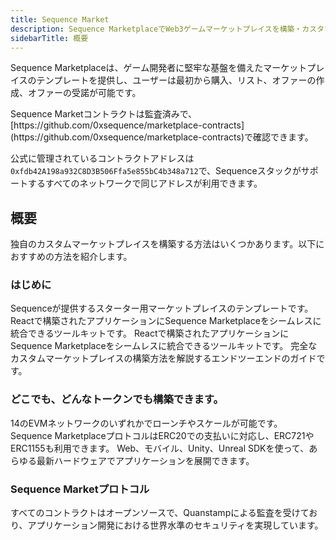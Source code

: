 ```yaml
---
title: Sequence Market
description: Sequence MarketplaceでWeb3ゲームマーケットプレイスを構築・カスタマイズしましょう。
sidebarTitle: 概要
---
```


Sequence Marketplaceは、ゲーム開発者に堅牢な基盤を備えたマーケットプレイスのテンプレートを提供し、ユーザーは最初から購入、リスト、オファーの作成、オファーの受諾が可能です。

<Tip>
  Sequence Marketコントラクトは監査済みで、[https://github.com/0xsequence/marketplace-contracts](https://github.com/0xsequence/marketplace-contracts)で確認できます。

  公式に管理されているコントラクトアドレスは`0xfdb42A198a932C8D3B506Ffa5e855bC4b348a712`で、Sequenceスタックがサポートするすべてのネットワークで同じアドレスが利用できます。
</Tip>

## 概要
独自のカスタムマーケットプレイスを構築する方法はいくつかあります。以下におすすめの方法を紹介します。

### はじめに

<CardGroup cols={2}>
  <Card title="スターターボイラープレート" icon="play" href="/solutions/payments/marketplace/custom">
    Sequenceが提供するスターター用マーケットプレイスのテンプレートです。
  </Card>

  <Card title="Marketplace SDK" icon="hammer" href="/sdk/web/marketplace-sdk/overview">
    Reactで構築されたアプリケーションにSequence Marketplaceをシームレスに統合できるツールキットです。
  </Card>

  <Card title="マーケットプレイスAPI" icon="server" href="/api-references/marketplace/endpoints">
    Reactで構築されたアプリケーションにSequence Marketplaceをシームレスに統合できるツールキットです。
  </Card>

  <Card title="エンドツーエンドガイド" icon="book" href="/guides/custom-marketplace">
    完全なカスタムマーケットプレイスの構築方法を解説するエンドツーエンドのガイドです。
  </Card>
</CardGroup>

### どこでも、どんなトークンでも構築できます。

<CardGroup cols={2}>
  <Card title="ネットワーク" icon="globe" href="https://status.sequence.info">
    14のEVMネットワークのいずれかでローンチやスケールが可能です。
  </Card>

  <Card title="トークンプロトコル" icon="wallet" href="https://github.com/0xsequence/contracts-library/tree/master/src/tokens">
    Sequence MarketplaceプロトコルはERC20での支払いに対応し、ERC721やERC1155も利用できます。
  </Card>

  <Card title="クロスプラットフォーム" icon="mobile" href="/solutions/payments/overview#sequence-marketplaces">
    Web、モバイル、Unity、Unreal SDKを使って、あらゆる最新ハードウェアでアプリケーションを展開できます。
  </Card>
</CardGroup>

### Sequence Marketプロトコル

<CardGroup cols={2}>
  <Card title="オープンソースかつ監査済み" icon="code-branch" href="https://github.com/0xsequence/contracts-library/?tab=readme-ov-file">
    すべてのコントラクトはオープンソースで、Quanstampによる監査を受けており、アプリケーション開発における世界水準のセキュリティを実現しています。
  </Card>
</CardGroup>